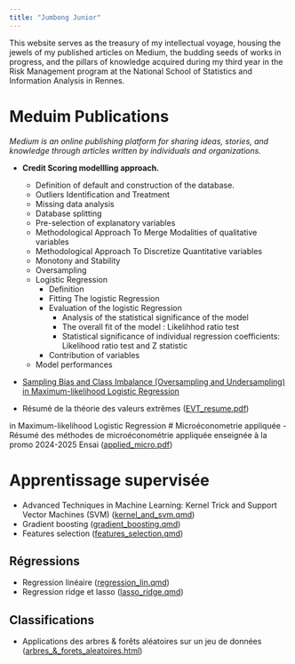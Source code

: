 ```yaml
---
title: "Jumbong Junior"
---
```


<div class="box">

This website serves as the treasury of my intellectual voyage, housing the jewels of my published articles on Medium, the budding seeds of works in progress, and the pillars of knowledge acquired during my third year in the Risk Management program at the National School of Statistics and Information Analysis in Rennes.

</div>

# Meduim Publications

*Medium is an online publishing platform for sharing ideas, stories, and knowledge through articles written by individuals and organizations.*

- **Credit Scoring modellling approach.**
    - Definition of default and construction of the database.
    - Outliers Identification and Treatment
    - Missing data analysis
    - Database splitting
    - Pre-selection of explanatory variables
    - Methodological Approach To Merge Modalities of qualitative variables
    - Methodological Approach To Discretize Quantitative variables
    - Monotony and Stability
    - Oversampling
    - Logistic Regression
        - Definition
        - Fitting The logistic Regression
        - Evaluation of the logistic Regression
            - Analysis of the statistical significance of the model
            - The overall fit of the model : Likelihhod ratio test
            - Statistical significance of individual regression coefficients: Likelihood ratio test and Z statistic
        - Contribution of variables
    - Model performances
- [Sampling Bias and Class Imbalance (Oversampling and Undersampling) in Maximum-likelihood Logistic Regression](Meduim/RegressionLogistique/bias_sample.qmd)



- Résumé de la théorie des valeurs extrêmes ([EVT_resume.pdf](3A/EVT/EVT_resume.pdf))


in Maximum-likelihood Logistic Regression
# Microéconometrie appliquée
- Résumé des méthodes de microéconométrie appliquée enseignée à la promo 2024-2025 Ensai ([applied_micro.pdf](2A/Courses.pdf))

# Apprentissage supervisée

- Advanced Techniques in Machine Learning: Kernel Trick and Support Vector Machines (SVM) ([kernel_and_svm.qmd](3A/Apprentisage-stat/Tp2.qmd))
- Gradient boosting ([gradient_boosting.qmd](3A/Apprentisage-stat/Tp3.qmd))
- Features selection ([features_selection.qmd](3A/Apprentisage-stat/Tp4.qmd))

## Régressions

- Regression linéaire ([regression_lin.qmd](2A/App_sup/reg_lin.qmd))
- Regression ridge et lasso ([lasso_ridge.qmd](3A/Apprentisage-stat/Tp1.qmd))

## Classifications

- Applications des arbres & forêts aléatoires sur un jeu de données ([arbres_&_forets_aleatoires.html](2A/App_sup/arbres_&_forets_aleatoires.html)) </li>
